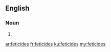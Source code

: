 ==English==

===Noun===
{{head|en|plural}}

# {{plural of|feticide|lang=en|nocat=1}}

[[ar:feticides]]
[[fr:feticides]]
[[ku:feticides]]
[[my:feticides]]